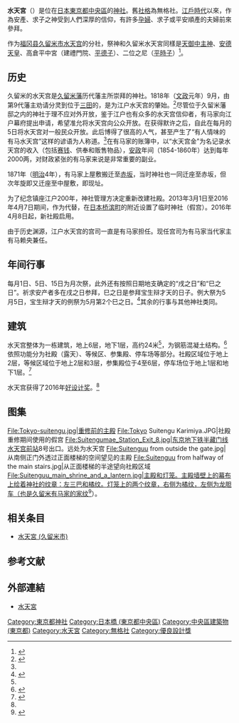 {{日本神社
| name = 水天宮
| img = File:Tokyo Suitengu 201604a.jpg
| img_capt = 新社殿
| image_width = 250px
| nihongo = 水天宮
| hiragana = すいてんぐう
| romaji = Suitengū
| location = [[東京都|東京都]][[中央區_(東京都)|中央區]][[日本橋蠣殼町|日本橋蠣殼町]]二丁目4番1号
| god = [[天御中主神|天御中主神]]<br />[[安德天皇|安德天皇]]<br />[[平德子|高倉平中宮]]<br />[[二位之尼|二位之尼]]
| type = 無格社
| struct = 
| open_year = [[文政|文政]]元年（1818年）
| cere_date = 5月5日
|}}

'''水天宮'''（{{jpn|j=水天宮|hg=すいてんぐう|rm=Suitengū|f=h}}）是位在[[日本|日本]][[東京都|東京都]][[中央區_(東京都)|中央區]]的[[神社|神社]]。舊[[社格|社格]]為無格社。[[江戶時代|江戶時代]]以來，作為安產、求子之神受到人們深厚的信仰，有許多[[孕婦|孕婦]]、求子或平安順產的夫婦前來參拜。

作为[[福冈县|福冈县]][[久留米市|久留米市]][[水天宮_(久留米市)|水天宫]]的分社，祭神和久留米水天宮同樣是[[天御中主神|天御中主神]]、[[安德天皇|安德天皇]]、高倉平中宮（建禮門院、[[平德子|平德子]]）、二位之尼（[[平時子|平時子]]）<ref>{{Cite web|url=http://www.suitengu.or.jp/saijin/ |archiveurl=https://web.archive.org/web/20161020085137/http://www.suitengu.or.jp/saijin |archivedate=2016-10-20 |title=水天宮のご祭神 |publisher=水天宮 |accessdate=2017-04-05 |deadurl=yes }}</ref>。

== 历史 ==
久留米的水天宫是[[久留米藩|久留米藩]]历代藩主{{link-ja|摄津有马氏|摂津有馬氏|有马家}}所崇拜的神社。1818年（[[文政|文政]]元年）9月，由第9代藩主{{link-ja|有马赖德|有馬頼徳}}劝请分灵到位于[[三田_(東京都港區)|三田]]的{{link-ja|江户藩邸|江戸藩邸|江户的上屋敷}}，是为江户水天宫的肇始。<ref name="yurai">{{Cite web|url=http://www.suitengu.or.jp/yurai/ |archiveurl=https://web.archive.org/web/20161020084945/http://suitengu.or.jp/yurai/ |title=水天宮の由来 |publisher=水天宮 |accessdate=2017-04-05 |archivedate=2016-10-20 |deadurl=yes }}</ref>尽管位于久留米藩邸之内的神社于理不应对外开放，鉴于江户也有众多的水天宫信仰者，有马家向江户幕府提出申请，希望准允将水天宫向公众开放。在获得默许之后，自此在每月的5日将水天宫对一般民众开放。此后博得了很高的人气，甚至产生了“有人情味的有马水天宫”这样的谚语为人称道。<ref name="yurai"/>在有马家的账簿中，以“水天宫金”为名记录水天宫的收入（包括[[香油钱|赛钱]]、供奉和贩售物品），[[安政|安政]]年间（1854-1860年）达到每年2000两，对财政紧张的有马家来说是非常重要的副业。

1871年（[[明治|明治]]4年），有马家上屋敷搬迁至[[赤坂_(东京都港区)|赤坂]]，当时神社也一同迁座至赤坂，但次年旋即又迁座至中屋敷，即现址。

为了纪念镇座江户200年，神社管理方决定重新改建社殿。2013年3月1日至2016年4月7日期间，作为代替，在[[日本桥滨町|日本桥滨町]]的{{link-ja|明治座|明治座}}附近设置了临时神社（假宫）。2016年4月8日起，新社殿启用。

由于历史渊源，江户水天宫的宫司一直是有马家担任。现任宫司为有马家当代家主有马赖央兼任。

== 年间行事 ==
每月1日、5日、15日为月次祭，此外还有按照日期地支确定的“戌之日”和“巳之日”。祈求安产者多在戌之日参拜，巳之日是参拜宝生辩才天的日子。例大祭为5月5日，宝生辩才天的例祭为5月第2个巳之日。<ref name="koyomi">{{cite web|url=http://www.suitengu.or.jp/koyomi/ |archiveurl=https://web.archive.org/web/20161020085519/http://suitengu.or.jp/koyomi/ |archivedate=2016-10-20 |title=行事のご案内 |accessdate=2017-04-05 |publisher=水天宮 |deadurl=yes }}</ref>其余的行事与其他神社类同。

== 建筑 ==
{{Infobox building
| building_name       = 水天宫
| image               = File:Tokyo Suitengu 201604a.jpg
| image_size          = 250px
| caption             = 
| map_type            = <!--  -->
| altitude            = <!-- 海拔（不是建築高度！） -->
| building_type       = <!--  -->
| architectural_style = 
| structural_system   = 钢筋混凝土
| location            = {{JPN}}
| address             = [[東京都|東京都]][[中央區_(東京都)|中央區]][[日本橋蠣殼町|日本橋蠣殼町]]二丁目4番1号
| client              = 宗教法人水天宮
| owner               = 宗教法人水天宮
| current_tenants     = 
| landlord            = <!--  -->
| coordinates         = 
| start_date          = 2014年<ref name="takenaka"/>
| completion_date     = 2016年<ref name="takenaka"/>
| inauguration_date   = <!-- 揭幕日期 -->
| renovation_date     = 
| demolition_date     = <!--  -->
| destruction_date    = <!-- 拆除日期 -->
| height              = 
| diameter            = <!-- 直徑 -->
| other_dimensions    = 
| floor_count         = 地上6层地下1层<ref name="takenaka"/>
| floor_area          = 2010.28平方米<ref name="takenaka"/>
| main_contractor     = 
| architect           = 水野吉樹、井上博明、伊藤由紀子、岡部亨一、横田隆志<ref name="Good Design">{{cite web|url=http://www.g-mark.org/award/describe/44367?locale=ja|title=宗教施設[水天宮]|publisher=公益財団法人日本デザイン振興会|accessdate=2017-04-05|archive-date=2017-04-06|archive-url=https://web.archive.org/web/20170406022606/http://www.g-mark.org/award/describe/44367?locale=ja|dead-url=no}}</ref>
| architecture_firm   = 竹中工務店
| structural_engineer = <!--  -->
| services_engineer   = <!--  -->
| civil_engineer      = <!--  -->
| other_designers     = <!--  -->
| quantity_surveyor   = <!--  -->
| awards              = [[好设计奖|好设计奖]]（2016年）<ref name="Good Design"/>
| ren_architect       =
| ren_firm            = <!-- 建築翻新商-->
| ren_str_engineer    = <!--  -->
| ren_serv_engineer   = <!--  -->
| ren_civ_engineer    = <!--  -->
| ren_oth_designers   = <!--  -->
| ren_qty_surveyor    = <!--  -->
| ren_awards          = 
| references          = <!-- 參考 -->
}}
水天宫整体为一栋建筑，地上6层，地下1层，高约24米<ref name="takenaka"/>，为钢筋混凝土结构。<ref name="core">{{cite web|url=http://coretokyoweb.jp/?page=article&id=158 |title=現場見学会「水天宮建替計画」 |archiveurl=https://web.archive.org/web/20170110233801/http://coretokyoweb.jp/?page=article&id=158 |archivedate=2017-01-10 |accessdate=2017-04-05 |date=2016-04 |publisher=コア東京Web |deadurl=yes }}</ref>依照功能分为社殿（露天）、等候区、参集殿、停车场等部分。社殿区域位于地上2层，等候区域位于地上2层和3层，参集殿位于4至6层，停车场位于地上1层和地下1层。<ref name="takenaka">{{Cite web|url=http://www.takenaka.co.jp/news/2016/03/02/index.html |title=参詣者の安全を最優先し境内全体を免震化 水天宮の建替計画において境内を一新した建替えが完了 |archiveurl=https://web.archive.org/web/20161206184811/http://www.takenaka.co.jp/news/2016/03/02/index.html |archivedate=2016-12-06 |date=2016-03-15 |publisher=竹中工務店 |deadurl=yes }}</ref>

水天宫获得了2016年[[好设计奖|好设计奖]]。<ref name="Good Design"/>

== 图集 ==
<gallery>
File:Tokyo-suitengu.jpg|重修前的主殿
File:Tokyo Suitengu Karimiya.JPG|社殿重修期间使用的假宫
File:Suitengumae_Station_Exit_8.jpg|[[东京地下铁|东京地下铁]][[半藏门线|半藏门线]][[水天宫前站|水天宫前站]]8号出口。远处为水天宫
File:Suitenguu from outside the gate.jpg|从南侧正门外透过正面楼梯的空间望见的主殿
File:Suitenguu from halfway of the main stairs.jpg|从正面楼梯的半途望向社殿区域
File:Suitenguu_main_shrine_and_a_lantern.jpg|主殿和灯笼。主殿墙壁上的幕布上绘着神社的纹章：左三巴和橘纹。灯笼上的两个纹章，右侧为橘纹，左侧为龙胆车（也是久留米有马家的家纹<ref>{{Cite book|title=カラー版 イチから知りたい！家紋と苗字|author=網本 光悦|publisher=株式会社西東社|date=2014-07-11|isbn=9784791623075|page=192}}</ref>）。
</gallery>

== 相关条目 ==
* [[水天宮_(久留米市)|水天宮 (久留米市)]]

== 参考文献 ==
{{refbegin}}
{{Reflist}}
{{refend}}

== 外部連結 ==
{{Commons|Category:Suiten-gū (Chuo, Tokyo)}}
* [http://www.suitengu.or.jp/ 水天宮] {{Wayback|url=http://www.suitengu.or.jp/ |date=20150601092256 }}

{{DEFAULTSORT:Suitengu}}
[[Category:東京都神社|Category:東京都神社]]
[[Category:日本橋_(東京都中央區)|Category:日本橋 (東京都中央區)]]
[[Category:中央區建築物_(東京都)|Category:中央區建築物 (東京都)]]
[[Category:水天宮|Category:水天宮]]
[[Category:無格社|Category:無格社]]
[[Category:優良設計獎|Category:優良設計獎]]